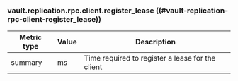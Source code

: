 ### vault.replication.rpc.client.register_lease ((#vault-replication-rpc-client-register_lease))

Metric type | Value | Description
----------- | ----- | -----------
summary     | ms    | Time required to register a lease for the client
